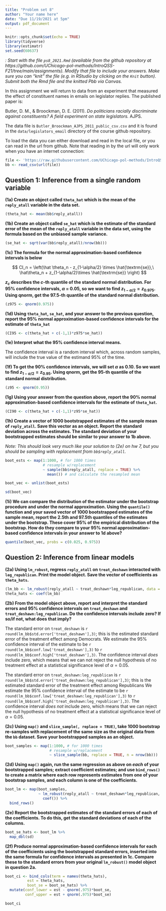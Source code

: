 ```yaml
---
title: "Problem set 8"
author: "Your name here"
date: "Due 11/19/2021 at 5pm"
output: pdf_document
---
```


```r
knitr::opts_chunk$set(echo = TRUE)
library(tidyverse)
library(estimatr)
set.seed(60637)
```

*\textsc{Note}: Start with the file `ps8_2021.Rmd` (available from the github repository at https://github.com/UChicago-pol-methods/IntroQSS-F21/tree/main/assignments). Modify that file to include your answers. Make sure you can "knit" the file (e.g. in RStudio by clicking on the `Knit` button). Submit both the Rmd file and the knitted Pbb via Canvas.*

In this assignment we will return to data from an experiment that measured the effect of constituent names in emails on legislator replies. The published paper is: 

Butler, D. M., & Broockman, D. E. (2011). *Do politicians racially discriminate against constituents? A field experiment on state legislators.* AJPS. 

The data file is `Butler_Broockman_AJPS_2011_public_csv.csv` and it is found in the `data/legislators_email` directory of the course github repository.

To load the data you can either download and read in the local file, or you can read in the url from github. Note that reading in by the url will only work when you have an internet connection: 

```r

file <- 'https://raw.githubusercontent.com/UChicago-pol-methods/IntroQSS-F21/main/data/legislators_email/Butler_Broockman_AJPS_2011_public_csv.csv'
bb <- read_csv(url(file))

```

## Question 1: Inference from a single random variable


**(1a) Create an object called `theta_hat` which is the mean of the `reply_atall` variable in the data set.**

```r
(theta_hat <- mean(bb$reply_atall))
```

**(1b) Create an object called `se_hat` which is the estimate of the standard error of the mean of the `reply_atall` variable in the data set, using the formula based on the unbiased sample variance.**

```r
(se_hat <- sqrt(var(bb$reply_atall)/nrow(bb)))
```

**(1c) The formula for the normal approximation-based confidence intervals is below**

$$
CI_n = \left(\hat \theta_n - z_{1-\alpha/2} \times \hat{\textrm{se}},\  \hat\theta_n + z_{1-\alpha/2}\times \hat{\textrm{se}} \right)
$$

**$z_{c}$ describes the $c$-th quantile of the standard normal distribution. For 95% confidence intervals, $\alpha$ = 0.05, so we want to find $z_{1-\alpha/2} = z_{0.975}$. Using qnorm, get the 97.5-th quantile of the standard normal distribution.** 


```r
(z975 <- qnorm(0.975))
```


**(1d) Using `theta_hat`, `se_hat`, and your answer to the previous question, report the 95% normal approximation-based confidence intervals for the estimate of `theta_hat`**

```r
(CI95 <- c(theta_hat + c(-1,1)*z975*se_hat))
```

**(1e) Interpret what the 95% confidence interval means.**

The confidence interval is a random interval which, across random samples, will include the true value of the estimand 95% of the time. 

**(1f) To get the 90% confidence intervals, we will set $\alpha$ as 0.10. So we want to find $z_{1-\alpha/2} = z_{0.95}$. Using qnorm, get the 95-th quantile of the standard normal distribution.**

```r
(z95 <- qnorm(0.95))
```


**(1g) Using your answer from the question above, report the 90% normal approximation-based confidence intervals for the estimate of `theta_hat`.**
```r
(CI90 <- c(theta_hat + c(-1,1)*z95*se_hat))
```


**(1h) Create a vector of 1000 bootstrapped estimates of the sample mean of `reply_atall`. Save this vector as an object. Report the standard deviation across the estimates. The standard deviation of your bootstrapped estimates should be similar to your answer to 1b above.** 

*Note: This should look very much like your solution to (2e) on hw 7, but you should be sampling with replacement from  `bb$reply_atall`.*

```r
boot_ests <- map(1:1000, # for 1000 times
                 # resample w/replacement
                 ~ sample(bb$reply_atall, replace = TRUE) %>%
                   mean()) # and calculate the resampled mean

boot_vec <- unlist(boot_ests)

sd(boot_vec)
```

**(1i) We can compare the distribution of the estimator under the bootstrap procedure and under the normal approximation. Using the `quantile()` function and your saved vector of 1000 bootstrapped estimates of the sample mean, report the 2.5th and 97.5th quantiles of the estimates under the bootstrap. These cover 95% of the empirical distribution of the bootstrap. How do they compare to your 95% normal approximation-based confidence intervals in your answer to 1d above?**

```r
quantile(boot_vec, probs = c(0.025, 0.975))
```


## Question 2: Inference from linear models 

**(2a) Using `lm_robust`, regress `reply_atall` on `treat_deshawn` interacted with `leg_republican`. Print the model object. Save the vector of coefficients as `theta_hats`.**

```r
(lm_bb <- lm_robust(reply_atall ~ treat_deshawn*leg_republican, data = bb))
theta_hats <- coef(lm_bb)
```

**(2b) From the model object above, report and interpret the standard errors and 95% confidence intervals on `treat_deshawn` and `treat_deshawn:leg_republican`. Do the confidence intervals include zero? If so/if not, what does that imply?**

The standard error on `treat_deshawn` is `r round(lm_bb$std.error['treat_deshawn'],3)`; this is the estimated standard error of the treatment effect among Democrats. We estimate the 95% confidence interval of the estimate to be `r round(lm_bb$conf.low['treat_deshawn'],3)` to `r round(lm_bb$conf.high['treat_deshawn'],3)`. The confidence interval *does* include zero, which means that we can not reject the null hypothesis of no treatment effect at a statistical significance level of $\alpha = 0.05$. 

The standard error on `treat_deshawn:leg_republican` is `r round(lm_bb$std.error['treat_deshawn:leg_republican'],3)`; this is the estimated standard error of the treatment effect among Republicans We estimate the 95% confidence interval of the estimate to be `r round(lm_bb$conf.low['treat_deshawn:leg_republican'],3)` to `r round(lm_bb$conf.high['treat_deshawn:leg_republican'],3)`. The confidence interval *does not* include zero, which means that we can reject the null hypothesis of no treatment effect at a statistical significance level of $\alpha = 0.05$.


**(2c) Using `map()` and `slice_sample(, replace = TRUE)`, take 1000 bootstrap re-samples with replacement of the same size as the original data from the `bb` dataset. Save your bootstrapped samples as an object.**

```r
boot_samples <- map(1:1000, # for 1000 times
                    # resample w/replacement
                    ~ slice_sample(bb, replace = TRUE, n = nrow(bb)))
```


**(2d) Using `map()` again, run the same regression as above on *each* of your bootstrapped samples; extract coefficient estimates; and use `bind_rows()` to create a matrix where each row represents estimates from one of your bootstrap samples, and each column is one of the coefficients.**
```r
boot_lm <- map(boot_samples, 
               ~ lm_robust(reply_atall ~ treat_deshawn*leg_republican, data = .) %>% 
                 coef()) %>% 
  bind_rows()
```

**(2e) Report the bootstrapped estimates of the standard errors of each of the coefficients. To do this, get the standard deviations of each of the columns.**
```r
boot_se_hats <- boot_lm %>% 
  map_dbl(sd) 
```

**(2f) Produce normal approximation-based confidence intervals for each of the coefficients using the bootstrapped standard errors, inserted into the same formula for confidence intervals as presented in 1c. Compare these to the standard errors from your original `lm_robust()` model object in question 2a.**

```r
boot_ci <- bind_cols(term = names(theta_hats), 
          est = theta_hats, 
          boot_se = boot_se_hats) %>% 
  mutate(conf_lower = est - qnorm(.975)*boot_se,
         conf_upper = est + qnorm(.975)*boot_se)

boot_ci
```

